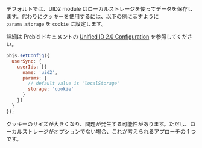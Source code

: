 <!-- GWH same section in integration-prebid.md, integration-prebid-client-side.md, 
and integration-prebid-server-side.md. integration-javascript.md is different -->

デフォルトでは、UID2 module はローカルストレージを使ってデータを保存します。代わりにクッキーを使用するには、以下の例に示すように `params.storage` を `cookie` に設定します。

詳細は Prebid ドキュメントの [Unified ID 2.0 Configuration](https://docs.prebid.org/dev-docs/modules/userid-submodules/unified2.html#unified-id-20-configuration) を参照してください。

```js
pbjs.setConfig({ 
  userSync: { 
    userIds: [{ 
      name: 'uid2', 
      params: { 
        // default value is 'localStorage' 
        storage: 'cookie'    
      } 
    }] 
  } 
}); 
```

クッキーのサイズが大きくなり、問題が発生する可能性があります。ただし、ローカルストレージがオプションでない場合、これが考えられるアプローチの 1 つです。